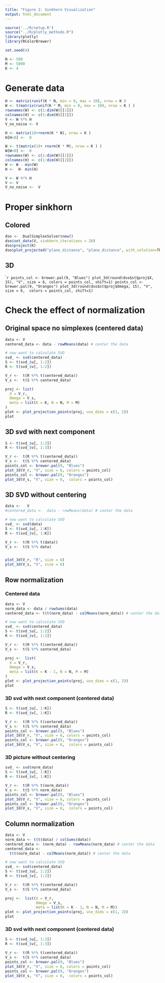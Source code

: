 ```yaml
---
title: "Figure 2: Sinkhorn Visualization"
output: html_document
---
```


```r
source('../R/setup.R')
source("../R/plotly_methods.R")
library(plotly)
library(RColorBrewer)
```

```r
set.seed(4)

N <- 500
M <- 5000
K <- 4
```

# Generate data
```r
H <- matrix(runif(K * N, min = 0, max = 10), nrow = K )  
W <- t(matrix(runif(K * M, min = 0, max = 10), nrow = K ) )
rownames(W) <- c(1:dim(W)[[1]])
colnames(H) <- c(1:dim(H)[[2]])
V <- W %*% H
V_no_noise <- V
```

```r
H <- matrix(10+rnorm(K * N), nrow = K )  
H[H<0] <-  0

W <- t(matrix(10+ rnorm(K * M), nrow = K ) )
W[W<0] <-  0
rownames(W) <- c(1:dim(W)[[1]])
colnames(H) <- c(1:dim(H)[[2]])
W <- W - min(W)
H <-  H- min(H)

V <- W %*% H
V <- V
V_no_noise <-  V
```



# Proper sinkhorn

## Colored
```r
dso <-  DualSimplexSolver$new()
dso$set_data(V, sinkhorn_iterations = 20)
dso$project(K)
dso$plot_projected("plane_distance", "plane_distance", with_solution=TRUE, use_dims = list(2:3))
```

## 3D 
````r
points_col <- brewer.pal(9, "Blues")
plot_3d(round(dso$st$proj$X, 15), "V", size = 6, colors = points_col, shift=1)
points_col <- brewer.pal(9, "Oranges")
plot_3d(round(dso$st$proj$Omega, 15), "V", size = 6,  colors = points_col, shift=1)
```


# Check the effect of normalization

## Original space no simplexes (centered data)
```r
data <- V
centered_data <- data - rowMeans(data) # center the data

# now want to calculate SVD
svd_ <- svd(centered_data)
S <- t(svd_$u[, 1:2])
R <- t(svd_$v[, 1:2])

V_r <-  t(R %*% t(centered_data))
V_s <-  t(S %*% centered_data)

proj <- list(
  X = V_r,
  Omega = V_s,
  meta = list(K = K, N = N, M = M)
)
plot <- plot_projection_points(proj, use_dims = c(1, 2))
plot
```

## 3D svd with next component
```r
S <- t(svd_$u[, 1:3])
R <- t(svd_$v[, 1:3])

V_r <-  t(R %*% t(centered_data))
V_s <-  t(S %*% centered_data)
points_col <- brewer.pal(9, "Blues")
plot_3d(V_r, "V", size = 6, colors = points_col)
points_col <- brewer.pal(9, "Oranges")
plot_3d(V_s, "V", size = 6,  colors = points_col)
```

## 3D SVD without centering
```r
data <-   V
#centered_data <-  data - rowMeans(data) # center the data

# now want to calculate SVD
svd_ <- svd(data)
S <- t(svd_$u[, 1:K])
R <- t(svd_$v[, 1:K])

V_r <-  t(R %*% t(data))
V_s <-  t(S %*% data)


plot_3d(V_r, "R", size = 6)
plot_3d(V_s, "S", size = 6)
```


## Row normalization

### Centered data
```r
data <- V
norm_data <- data / rowSums(data)
centered_data <- t(t(norm_data) - colMeans(norm_data)) # center the data

# now want to calculate SVD
svd_ <- svd(centered_data)
S <- t(svd_$u[, 1:2])
R <- t(svd_$v[, 1:2])

V_r <-  t(R %*% t(centered_data))
V_s <-  t(S %*% centered_data)

proj <-  list(
  X = V_r,
  Omega = V_s,
  meta = list(K = K - 1, N = N, M = M)
)
plot <- plot_projection_points(proj, use_dims = c(1, 2))
plot
```

### 3D svd with next component (centered data)
```r
S <- t(svd_$u[, 1:K])
R <- t(svd_$v[, 1:K])

V_r <-  t(R %*% t(centered_data))
V_s <-  t(S %*% centered_data)
points_col <- brewer.pal(9, "Blues")
plot_3d(V_r, "V", size = 6, colors = points_col)
points_col <- brewer.pal(9, "Oranges")
plot_3d(V_s, "V", size = 6,  colors = points_col)
```


### 3D picture without centering
```r
svd_ <- svd(norm_data)
S <- t(svd_$u[, 1:K])
R <- t(svd_$v[, 1:K])

V_r <-  t(R %*% t(norm_data))
V_s <-  t(S %*% norm_data)
points_col <- brewer.pal(9, "Blues")
plot_3d(V_r, "V", size = 6, colors = points_col)
points_col <- brewer.pal(9, "Oranges")
plot_3d(V_s, "V", size = 6,  colors = points_col)
```


## Column normalization
```r
data <- V
norm_data <- t(t(data) / colSums(data))
centered_data <- (norm_data) - rowMeans(norm_data) # center the data
centered_data <-
  t(t(norm_data) - colMeans(norm_data)) # center the data

# now want to calculate SVD
svd_ <- svd(centered_data)
S <- t(svd_$u[, 1:2])
R <- t(svd_$v[, 1:2])

V_r <-  t(R %*% t(centered_data))
V_s <-  t(S %*% centered_data)

proj <-  list(X = V_r,
              Omega = V_s,
              meta = list(K = K - 1, N = N, M = M))
plot <- plot_projection_points(proj, use_dims = c(1, 2))
plot
```

### 3D svd with next component (centered data)
```r
S <- t(svd_$u[, 1:3])
R <- t(svd_$v[, 1:3])

V_r <-  t(R %*% t(centered_data))
V_s <-  t(S %*% centered_data)
points_col <- brewer.pal(9, "Blues")
plot_3d(V_r, "V", size = 6, colors = points_col)
points_col <- brewer.pal(9, "Oranges")
plot_3d(V_s, "V", size = 6,  colors = points_col)
```

